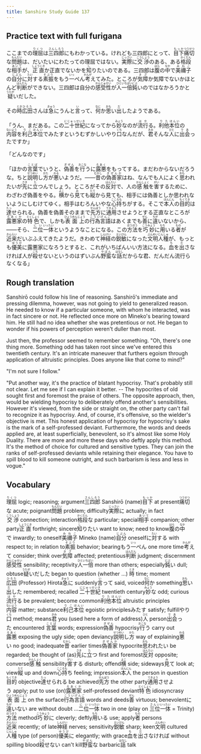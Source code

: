 ```yaml
---
title: Sanshiro Study Guide 137
---
```


## Practice text with full furigana

<p>
ここまでの<ruby><rb>理屈</rb><rt>りくつ</rt></ruby>は<ruby><rb>三四郎</rb><rt>さんしろう</rt></ruby>にもわかっている。けれども三四郎にとって、<ruby><rb>目下</rb><rt>もっか</rt></ruby><ruby><rb>痛切</rb><rt>つうせつ</rt></ruby>な<ruby><rb>問題</rb><rt>もんだい</rt></ruby>は、だいたいにわたっての理屈ではない。<ruby><rb>実際</rb><rt>じっさい</rt></ruby>に<ruby><rb>交渉</rb><rt>こうしょう</rt></ruby>のある、ある<ruby><rb>格段</rb><rt>かくだん</rt></ruby>な<ruby><rb>相手</rb><rt>あいて</rt></ruby>が、<ruby><rb>正直</rb><rt>しょうじき</rt></ruby>か正直でないかを<ruby><rb>知</rb><rt>し</rt></ruby>りたいのである。三四郎は<ruby><rb>腹</rb><rt>はら</rt></ruby>の<ruby><rb>中</rb><rt>なか</rt></ruby>で<ruby><rb>美禰子</rb><rt>みねこ</rt></ruby>の<ruby><rb>自分</rb><rt>じぶん</rt></ruby>に<ruby><rb>対</rb><rt>たい</rt></ruby>する<ruby><rb>素振</rb><rt>そぶり</rt></ruby>をもう<ruby><rb>一</rb><rt>いっ</rt></ruby>ぺん<ruby><rb>考</rb><rt>かんが</rt></ruby>えてみた。ところが<ruby><rb>気障</rb><rt>きざ</rt></ruby>か気障でないかほとんど<ruby><rb>判断</rb><rt>はんだん</rt></ruby>ができない。三四郎は自分の<ruby><rb>感受性</rb><rt>かんじゅせい</rt></ruby>が<ruby><rb>人一倍</rb><rt>ひといちばい</rt></ruby><ruby><rb>鈍</rb><rt>にぶ</rt></ruby>いのではなかろうかと<ruby><rb>疑</rb><rt>うたが</rt></ruby>いだした。
</p>

<p>
その<ruby><rb>時</rb><rt>とき</rt></ruby><ruby><rb>広田</rb><rt>ひろた</rt></ruby>さんは<ruby><rb>急</rb><rt>きゅう</rt></ruby>にうんと<ruby><rb>言</rb><rt>い</rt></ruby>って、<ruby><rb>何</rb><rt>なに</rt></ruby>か<ruby><rb>思</rb><rt>おも</rt></ruby>い<ruby><rb>出</rb><rt>だ</rt></ruby>したようである。
</p>

<p>
「うん、まだある。この<ruby><rb>二十世紀</rb><rt>にじゅっせいき</rt></ruby>になってから<ruby><rb>妙</rb><rt>みょう</rt></ruby>なのが<ruby><rb>流行</rb><rt>はや</rt></ruby>る。<ruby><rb>利他</rb><rt>りた</rt></ruby><ruby><rb>本位</rb><rt>ほんい</rt></ruby>の<ruby><rb>内容</rb><rt>ないよう</rt></ruby>を<ruby><rb>利己</rb><rt>りこ</rt></ruby><ruby><rb>本位</rb><rt>ほんい</rt></ruby>でみたすというむずかしいやり<ruby><rb>口</rb><rt>くち</rt></ruby>なんだが、<ruby><rb>君</rb><rt>きみ</rt></ruby>そんな<ruby><rb>人</rb><rt>ひと</rt></ruby>に<ruby><rb>出会</rb><rt>であ</rt></ruby>ったですか」
</p>

<p>「どんなのです」</p>
<p>
「ほかの<ruby><rb>言葉</rb><rt>ことば</rt></ruby>でいうと、<ruby><rb>偽善</rb><rt>ぎぜん</rt></ruby>を<ruby><rb>行</rb><rt>おこな</rt></ruby>うに<ruby><rb>露悪</rb><rt>ろあく</rt></ruby>をもってする。まだわからないだろうな。ちと<ruby><rb>説明</rb><rt>せつめい</rt></ruby>し<ruby><rb>方</rb><rt>かた</rt></ruby>が<ruby><rb>悪</rb><rt>わる</rt></ruby>いようだ。――<ruby><rb>昔</rb><rt>むかし</rt></ruby>の<ruby><rb>偽善家</rb><rt>ぎぜんか</rt></ruby>はね、なんでも人によく<ruby><rb>思</rb><rt>おも</rt></ruby>われたいが<ruby><rb>先</rb><rt>さき</rt></ruby>に<ruby><rb>立</rb><rt>た</rt></ruby>つんでしょう。ところがその<ruby><rb>反対</rb><rt>はんたい</rt></ruby>で、人の<ruby><rb>感触</rb><rt>かんしょく</rt></ruby>を<ruby><rb>害</rb><rt>がい</rt></ruby>するために、わざわざ偽善をやる。<ruby><rb>横</rb><rt>よこ</rt></ruby>から<ruby><rb>見</rb><rt>み</rt></ruby>ても<ruby><rb>縦</rb><rt>たて</rt></ruby>から見ても、相手には偽善としか思われないようにしむけてゆく。相手はむろんいやな<ruby><rb>心持</rb><rt>こころも</rt></ruby>ちがする。そこで<ruby><rb>本人</rb><rt>ほんにん</rt></ruby>の<ruby><rb>目的</rb><rt>もくてき</rt></ruby>は<ruby><rb>達</rb><rt>たっ</rt></ruby>せられる。偽善を偽善そのままで<ruby><rb>先方</rb><rt>せんぽう</rt></ruby>に<ruby><rb>通用</rb><rt>てきよう</rt></ruby>させようとする正直なところが<ruby><rb>露悪家</rb><rt>ろあくか</rt></ruby>の<ruby><rb>特色</rb><rt>とくしょく</rt></ruby>で、しかも<ruby><rb>表面上</rb><rt>ひょうめんじょう</rt></ruby>の<ruby><rb>行為</rb><rt>こうい</rt></ruby><ruby><rb>言語</rb><rt>げんご</rt></ruby>はあくまでも<ruby><rb>善</rb><rt>ぜん</rt></ruby>に<ruby><rb>違</rb><rt>ちが</rt></ruby>いないから、――そら、<ruby><rb>二位</rb><rt>にい</rt></ruby><ruby><rb>一体</rb><rt>いったい</rt></ruby>というようなことになる。この<ruby><rb>方法</rb><rt>ほうほう</rt></ruby>を<ruby><rb>巧妙</rb><rt>こうみょう</rt></ruby>に<ruby><rb>用</rb><rt>もち</rt></ruby>いる<ruby><rb>者</rb><rt>もの</rt></ruby>が<ruby><rb>近来</rb><rt>きんらい</rt></ruby>だいぶふえてきたようだ。きわめて<ruby><rb>神経</rb><rt>しんけい</rt></ruby>の<ruby><rb>鋭敏</rb><rt>えいびん</rt></ruby>になった<ruby><rb>文明</rb><rt>ぶんめい</rt></ruby><ruby><rb>人種</rb><rt>じんしゅ</rt></ruby>が、もっとも<ruby><rb>優美</rb><rt>ゆうび</rt></ruby>に露悪家になろうとすると、これがいちばんいい方法になる。<ruby><rb>血</rb><rt>ち</rt></ruby>を<ruby><rb>出</rb><rt>だ</rt></ruby>さなければ人が<ruby><rb>殺</rb><rt>ころ</rt></ruby>せないというのはずいぶん<ruby><rb>野蛮</rb><rt>やばん</rt></ruby>な<ruby><rb>話</rb><rt>はなし</rt></ruby>だからな君、だんだん流行らなくなる」
</p>


## Rough translation

Sanshirō could follow his line of reasoning. Sanshirō's immediate and pressing dilemma, however, was not going to yield to generalized reason. He needed to know if a particular someone, with whom he interacted, was in fact sincere or not. He reflected once more on Mineko's bearing toward him. He still had no idea whether she was pretentious or not. He began to wonder if his powers of perception weren't duller than most.  

Just then, the professor seemed to remember something. "Oh, there's one thing more. Something odd has taken root since we've entered this twentieth century. It's an intricate maneuver that furthers egoism through application of altruistic principles. Does anyone like that come to mind?"

"I'm not sure I follow."

"Put another way, it's the practice of blatant hypocrisy. That's probably still not clear. Let me see if I can explain it better. -- The hypocrites of old sought first and foremost the praise of others. The opposite approach, then, would be wielding hypocrisy to deliberately offend another's sensibilities. However it's viewed, from the side or straight on, the other party can't fail to recognize it as hypocrisy. And, of course, it's offensive, so the wielder's objective is met. This honest application of hypocrisy for hypocrisy's sake is the mark of a self-professed deviant. Furthermore, the words and deeds applied are, at least superficially, benevolent, so it's almost like some Holy Duality. There are more and more these days who deftly apply this method. It's the method of choice for cultured and sensitive types. They can join the ranks of self-professed deviants while retaining their elegance. You have to spill blood to kill someone outright, and such barbarism is less and less in vogue."


## Vocabulary

<p>
<span class="vocabstudy"><ruby><rb>理屈</rb><rt>りくつ</rt></ruby>&nbsp;logic; reasoning; argument</span><span class="vocabstudy"><ruby><rb>三四郎</rb><rt>さんしろう</rt></ruby>&nbsp;Sanshirō (name)</span><span class="vocabstudy"><ruby><rb>目下</rb><rt>もっか</rt></ruby>&nbsp;at present</span><span class="vocabstudy"><ruby><rb>痛切</rb><rt>つうせつ</rt></ruby>な&nbsp;acute; poignant</span><span class="vocabstudy"><ruby><rb>問題</rb><rt>もんだい</rt></ruby>&nbsp;problem; difficulty</span><span class="vocabstudy"><ruby><rb>実際</rb><rt>じっさい</rt></ruby>に&nbsp;actually; in fact</span><span class="vocabstudy"><ruby><rb>交渉</rb><rt>こうしょう</rt></ruby>&nbsp;connection; interaction</span><span class="vocabstudy"><ruby><rb>格段</rb><rt>かくだん</rt></ruby>な&nbsp;particular; special</span><span class="vocabstudy"><ruby><rb>相手</rb><rt>あいて</rt></ruby>&nbsp;companion; other party</span><span class="vocabstudy"><ruby><rb>正直</rb><rt>しょうじき</rt></ruby>&nbsp;forthright; sincere</span><span class="vocabstudy"><ruby><rb>知</rb><rt>し</rt></ruby>りたい&nbsp;want to know; need to know</span><span class="vocabstudy"><ruby><rb>腹</rb><rt>はら</rt></ruby>の<ruby><rb>中</rb><rt>なか</rt></ruby>で&nbsp;inwardly; to oneself</span><span class="vocabstudy"><ruby><rb>美禰子</rb><rt>みねこ</rt></ruby>&nbsp;Mineko (name)</span><span class="vocabstudy"><ruby><rb>自分</rb><rt>じぶん</rt></ruby>&nbsp;oneself</span><span class="vocabstudy">に<ruby><rb>対</rb><rt>たい</rt></ruby>する&nbsp;with respect to; in relation to</span><span class="vocabstudy"><ruby><rb>素振</rb><rt>そぶり</rt></ruby>&nbsp;behavior; bearing</span><span class="vocabstudy">もう<ruby><rb>一</rb><rt>いっ</rt></ruby>ぺん&nbsp;one more time</span><span class="vocabstudy"><ruby><rb>考</rb><rt>かんが</rt></ruby>えて&nbsp;consider; think over</span><span class="vocabstudy"><ruby><rb>気障</rb><rt>きざ</rt></ruby>&nbsp;affected; pretentious</span><span class="vocabstudy"><ruby><rb>判断</rb><rt>はんだん</rt></ruby>&nbsp;judgment; discernment</span><span class="vocabstudy"><ruby><rb>感受性</rb><rt>かんじゅせい</rt></ruby>&nbsp;sensibility; receptivity</span><span class="vocabstudy"><ruby><rb>人一倍</rb><rt>ひといちばい</rt></ruby>&nbsp;more than others; especially</span><span class="vocabstudy"><ruby><rb>鈍</rb><rt>にぶ</rt></ruby>い&nbsp;dull; obtuse</span><span class="vocabstudy"><ruby><rb>疑</rb><rt>うたが</rt></ruby>いだした&nbsp;began to question (whether ...)</span>
<span class="vocabstudy"><ruby><rb>時</rb><rt>とき</rt></ruby>&nbsp;time; moment</span><span class="vocabstudy"><ruby><rb>広田</rb><rt>ひろた</rt></ruby>&nbsp;(Professor) Hirota</span><span class="vocabstudy"><ruby><rb>急</rb><rt>きゅう</rt></ruby>に&nbsp;suddenly</span><span class="vocabstudy"><ruby><rb>言</rb><rt>い</rt></ruby>って&nbsp;said, voiced</span><span class="vocabstudy"><ruby><rb>何</rb><rt>なに</rt></ruby>か&nbsp;something</span><span class="vocabstudy"><ruby><rb>思</rb><rt>おも</rt></ruby>い<ruby><rb>出</rb><rt>だ</rt></ruby>した&nbsp;remembered; recalled</span>
<span class="vocabstudy"><ruby><rb>二十世紀</rb><rt>にじゅっせいき</rt></ruby>&nbsp;twentieth century</span><span class="vocabstudy"><ruby><rb>妙</rb><rt>みょう</rt></ruby>な&nbsp;odd; curious</span><span class="vocabstudy"><ruby><rb>流行</rb><rt>はや</rt></ruby>る&nbsp;be prevalent; become common</span><span class="vocabstudy"><ruby><rb>利他</rb><rt>りた</rt></ruby><ruby><rb>本位</rb><rt>ほんい</rt></ruby>&nbsp;altruistic principles</span><span class="vocabstudy"><ruby><rb>内容</rb><rt>ないよう</rt></ruby>&nbsp;matter; substance</span><span class="vocabstudy"><ruby><rb>利己</rb><rt>りこ</rt></ruby><ruby><rb>本位</rb><rt>ほんい</rt></ruby>&nbsp;egoistic principles</span><span class="vocabstudy">みたす&nbsp;satisfy; fulfill</span><span class="vocabstudy">やり<ruby><rb>口</rb><rt>くち</rt></ruby>&nbsp;method; means</span><span class="vocabstudy"><ruby><rb>君</rb><rt>きみ</rt></ruby>&nbsp;you (used here a form of address)</span><span class="vocabstudy"><ruby><rb>人</rb><rt>ひと</rt></ruby>&nbsp;person</span><span class="vocabstudy"><ruby><rb>出会</rb><rt>であ</rt></ruby>った&nbsp;encountered</span>
<span class="vocabstudy"><ruby><rb>言葉</rb><rt>ことば</rt></ruby>&nbsp;words; expression</span><span class="vocabstudy"><ruby><rb>偽善</rb><rt>ぎぜん</rt></ruby>&nbsp;hypocrisy</span><span class="vocabstudy"><ruby><rb>行</rb><rt>おこな</rt></ruby>う&nbsp;carry out</span><span class="vocabstudy"><ruby><rb>露悪</rb><rt>ろあく</rt></ruby>&nbsp;exposing the ugly side; open deviancy</span><span class="vocabstudy"><ruby><rb>説明</rb><rt>せつめい</rt></ruby>し<ruby><rb>方</rb><rt>かた</rt></ruby>&nbsp;way of explaining</span><span class="vocabstudy"><ruby><rb>悪</rb><rt>わる</rt></ruby>い&nbsp;no good; inadequate</span><span class="vocabstudy"><ruby><rb>昔</rb><rt>むかし</rt></ruby>&nbsp;earlier times</span><span class="vocabstudy"><ruby><rb>偽善家</rb><rt>ぎぜんか</rt></ruby>&nbsp;hypocrite</span><span class="vocabstudy"><ruby><rb>思</rb><rt>おも</rt></ruby>われたい&nbsp;be regarded; be thought of (as)</span><span class="vocabstudy"><ruby><rb>先</rb><rt>さき</rt></ruby>に<ruby><rb>立</rb><rt>た</rt></ruby>つ&nbsp;first and foremost</span><span class="vocabstudy"><ruby><rb>反対</rb><rt>はんたい</rt></ruby>&nbsp;opposite; converse</span><span class="vocabstudy"><ruby><rb>感触</rb><rt>かんしょく</rt></ruby>&nbsp;sensibility</span><span class="vocabstudy"><ruby><rb>害</rb><rt>がい</rt></ruby>する&nbsp;disturb; offend</span><span class="vocabstudy"><ruby><rb>横</rb><rt>よこ</rt></ruby>&nbsp;side; sideways</span><span class="vocabstudy"><ruby><rb>見</rb><rt>み</rt></ruby>て&nbsp;look at; view</span><span class="vocabstudy"><ruby><rb>縦</rb><rt>たて</rt></ruby>&nbsp;up and down</span><span class="vocabstudy"><ruby><rb>心持</rb><rt>こころも</rt></ruby>ち&nbsp;feeling; impression</span><span class="vocabstudy"><ruby><rb>本人</rb><rt>ほんにん</rt></ruby>&nbsp;the person in question</span><span class="vocabstudy"><ruby><rb>目的</rb><rt>もくてき</rt></ruby>&nbsp;objective</span><span class="vocabstudy"><ruby><rb>達</rb><rt>たっ</rt></ruby>せられる&nbsp;be achieved</span><span class="vocabstudy"><ruby><rb>先方</rb><rt>せんぽう</rt></ruby>&nbsp;the other party</span><span class="vocabstudy"><ruby><rb>通用</rb><rt>てきよう</rt></ruby>させよう&nbsp;apply; put to use (on)</span><span class="vocabstudy"><ruby><rb>露悪家</rb><rt>ろあくか</rt></ruby>&nbsp;self-professed deviant</span><span class="vocabstudy"><ruby><rb>特色</rb><rt>とくしょく</rt></ruby>&nbsp;idiosyncrasy</span><span class="vocabstudy"><ruby><rb>表面上</rb><rt>ひょうめんじょう</rt></ruby>&nbsp;on the surface</span><span class="vocabstudy"><ruby><rb>行為</rb><rt>こうい</rt></ruby><ruby><rb>言語</rb><rt>げんご</rt></ruby>&nbsp;words and deeds</span><span class="vocabstudy"><ruby><rb>善</rb><rt>ぜん</rt></ruby>&nbsp;virtuous; benevolent</span><span class="vocabstudy">に<ruby><rb>違</rb><rt>ちが</rt></ruby>いない&nbsp;are without doubt ...</span><span class="vocabstudy"><ruby><rb>二位</rb><rt>にい</rt></ruby><ruby><rb>一体</rb><rt>いったい</rt></ruby>&nbsp;two in one (play on <ruby><rb>三位</rb><rt>さんい</rt></ruby><ruby><rb>一体</rb><rt>いったい</rt></ruby> = Trinity)</span><span class="vocabstudy"><ruby><rb>方法</rb><rt>ほうほう</rt></ruby>&nbsp;method</span><span class="vocabstudy"><ruby><rb>巧妙</rb><rt>こうみょう</rt></ruby>に&nbsp;cleverly; deftly</span><span class="vocabstudy"><ruby><rb>用</rb><rt>もち</rt></ruby>いる&nbsp;use; apply</span><span class="vocabstudy"><ruby><rb>者</rb><rt>もの</rt></ruby>&nbsp;persons</span><span class="vocabstudy"><ruby><rb>近来</rb><rt>きんらい</rt></ruby>&nbsp;recently; of late</span><span class="vocabstudy"><ruby><rb>神経</rb><rt>しんけい</rt></ruby>&nbsp;nerves; sensitivity</span><span class="vocabstudy"><ruby><rb>鋭敏</rb><rt>えいびん</rt></ruby>&nbsp;sharp; keen</span><span class="vocabstudy"><ruby><rb>文明</rb><rt>ぶんめい</rt></ruby>&nbsp;cultured</span><span class="vocabstudy"><ruby><rb>人種</rb><rt>じんしゅ</rt></ruby>&nbsp;type (of person)</span><span class="vocabstudy"><ruby><rb>優美</rb><rt>ゆうび</rt></ruby>に&nbsp;elegantly; with grace</span><span class="vocabstudy"><ruby><rb>血</rb><rt>ち</rt></ruby>を<ruby><rb>出</rb><rt>だ</rt></ruby>さなければ&nbsp;without spilling blood</span><span class="vocabstudy"><ruby><rb>殺</rb><rt>ころ</rt></ruby>せない&nbsp;can't kill</span><span class="vocabstudy"><ruby><rb>野蛮</rb><rt>やばん</rt></ruby>な&nbsp;barbaric</span><span class="vocabstudy"><ruby><rb>話</rb><rt>はなし</rt></ruby>&nbsp;talk</span>
</p>
